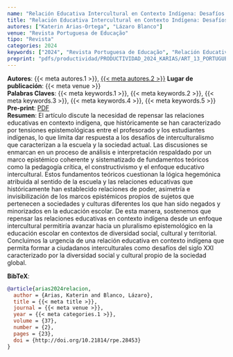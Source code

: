 ```yaml
---
name: "Relación Educativa Intercultural en Contexto Indígena: Desafíos Epistemológicos en la Escuela Actual"
title: "Relación Educativa Intercultural en Contexto Indígena: Desafíos Epistemológicos en la Escuela Actual"
autores: ["Katerin Arias-Ortega", "Lázaro Blanco"]
venue: "Revista Portuguesa de Educação"
tipo: "Revista"
categories: 2024
keywords: ["2024", "Revista Portuguesa de Educação", "Relación Educativa", "Enfoque Educativo Intercultural", "Interculturalidad"]
preprint: "pdfs/productividad/PRODUCTIVIDAD_2024_KARIAS/ART_13_PORTUGUESA_EDUC_ARIAS ET AL_2024_SCOPUS.pdf"
---
```

**Autores**: {{< meta autores.1 >}}, [{{< meta autores.2 >}}](../members/current/Katerin Arias-Ortega.qmd)
**Lugar de publicación**: {{< meta venue >}}     
**Palabras Claves**: {{< meta keywords.1 >}}, {{< meta keywords.2 >}}, {{< meta keywords.3 >}}, {{< meta keywords.4 >}}, {{< meta keywords.5 >}}    
**Pre-print**: [PDF](../{{< meta preprint >}})    
**Resumen**: El artículo discute la necesidad de repensar las relaciones educativas en contexto indígena, que históricamente se han caracterizado por tensiones epistemológicas entre el profesorado y los estudiantes indígenas, lo que limita dar respuesta a los desafíos de interculturalismo que caracterizan a la escuela y la sociedad actual. Las discusiones se enmarcan en un proceso de análisis e interpretación respaldado por un marco epistémico coherente y sistematizado de fundamentos teóricos como la pedagogía crítica, el constructivismo y el enfoque educativo intercultural. Estos fundamentos teóricos cuestionan la lógica hegemónica atribuida al sentido de la escuela y las relaciones educativas que históricamente han establecido relaciones de poder, asimetría e invisibilización de los marcos epistémicos propios de sujetos que pertenecen a sociedades y culturas diferentes los que han sido negados y minorizados en la educación escolar. De esta manera, sostenemos que repensar las relaciones educativas en contexto indígena desde un enfoque intercultural permitiría avanzar hacia un pluralismo epistemológico en la educación escolar en contextos de diversidad social, cultural y territorial. Concluimos la urgencia de una relación educativa en contexto indígena que permita formar a ciudadanos interculturales como desafíos del siglo XXI caracterizado por la diversidad social y cultural propio de la sociedad global.

**BibTeX**:
```bibtex
@article{arias2024relacion,
  author = {Arias, Katerin and Blanco, Lázaro},
  title = {{< meta title >}},
  journal = {{< meta venue >}},
  year = {{< meta categories.1 >}},
  volume = {37},
  number = {2},
  pages = {23},
  doi = {http://doi.org/10.21814/rpe.28453}
}
```
